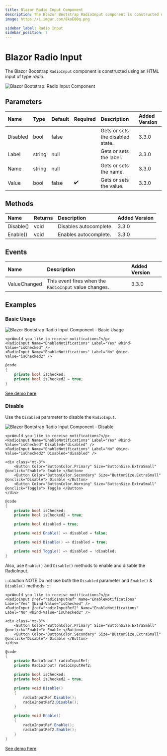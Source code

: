 ```yaml
---
title: Blazor Radio Input Component
description: The Blazor Bootstrap RadioInput component is constructed using an HTML input of type 'radio'.
image: https://i.imgur.com/8koE00q.png

sidebar_label: Radio Input
sidebar_position: 7
---
```



# Blazor Radio Input

The Blazor Bootstrap `RadioInput` component is constructed using an HTML input of type *radio*.

<CarbonAd />

<img src="https://i.imgur.com/8koE00q.png" alt="Blazor Bootstrap: Radio Input Component" />

## Parameters
| Name | Type | Default | Required | Description | Added Version |
|:--|:--|:--|:--|:--|:--|
| Disabled | bool | false | | Gets or sets the disabled state. | 3.3.0 |
| Label | string | null | | Gets or sets the label. | 3.3.0 |
| Name | string | null | | Gets or sets the name. | 3.3.0 |
| Value | bool | false | ✔️ | Gets or sets the value. | 3.3.0 |

## Methods

| Name | Returns | Description | Added Version |
|:--|:--|:--|:--|
| Disable() | void | Disables autocomplete. | 3.3.0 |
| Enable() | void | Enables autocomplete. | 3.3.0 |

## Events

| Name | Description | Added Version |
|:--|:--|:--|
| ValueChanged | This event fires when the `RadioInput` value changes. | 3.3.0 |

## Examples

### Basic Usage

<img src="https://i.imgur.com/8koE00q.png" alt="Blazor Bootstrap Radio Input Component - Basic Usage" />

```cshtml {} showLineNumbers
<p>Would you like to receive notifications?</p>
<RadioInput Name="EnableNotifications" Label="Yes" @bind-Value="isChecked" />
<RadioInput Name="EnableNotifications" Label="No" @bind-Value="isChecked2" />
```

```cs {} showLineNumbers
@code
{
    private bool isChecked;
    private bool isChecked2 = true;
}
```

[See demo here](https://demos.blazorbootstrap.com/form/radio-input#basic-usage)

### Disable

Use the `Disabled` parameter to disable the `RadioInput`.

<img src="https://i.imgur.com/E3qyIol.png" alt="Blazor Bootstrap Radio Input Component - Disable" />

```cshtml {} showLineNumbers
<p>Would you like to receive notifications?</p>
<RadioInput Name="EnableNotifications" Label="Yes" @bind-Value="isChecked" Disabled="disabled" />
<RadioInput Name="EnableNotifications" Label="No" @bind-Value="isChecked2" Disabled="disabled" />

<div class="mt-3">
    <Button Color="ButtonColor.Primary" Size="ButtonSize.ExtraSmall" @onclick="Enable"> Enable </Button>
    <Button Color="ButtonColor.Secondary" Size="ButtonSize.ExtraSmall" @onclick="Disable"> Disable </Button>
    <Button Color="ButtonColor.Warning" Size="ButtonSize.ExtraSmall" @onclick="Toggle"> Toggle </Button>
</div>
```

```cs {} showLineNumbers
@code
{
    private bool isChecked;
    private bool isChecked2 = true;

    private bool disabled = true;

    private void Enable() => disabled = false;

    private void Disable() => disabled = true;

    private void Toggle() => disabled = !disabled;
}
```

Also, use `Enable()` and `Disable()` methods to enable and disable the RadioInput.

:::caution NOTE
Do not use both the `Disabled` parameter and `Enable()` & `Disable()` methods.
:::

```cshtml {} showLineNumbers
<p>Would you like to receive notifications?</p>
<RadioInput @ref="radioInputRef" Name="EnableNotifications" Label="Yes" @bind-Value="isChecked" />
<RadioInput @ref="radioInputRef2" Name="EnableNotifications" Label="No" @bind-Value="isChecked2" />

<div class="mt-3">
    <Button Color="ButtonColor.Primary" Size="ButtonSize.ExtraSmall" @onclick="Enable"> Enable </Button>
    <Button Color="ButtonColor.Secondary" Size="ButtonSize.ExtraSmall" @onclick="Disable"> Disable </Button>
</div>
```

```cs {} showLineNumbers
@code
{
    private RadioInput? radioInputRef;
    private RadioInput? radioInputRef2;

    private bool isChecked;
    private bool isChecked2 = true;

    private void Disable()
    {
        radioInputRef.Disable();
        radioInputRef2.Disable();
    }

    private void Enable()
    {
        radioInputRef.Enable();
        radioInputRef2.Enable();
    }
}
```

[See demo here](https://demos.blazorbootstrap.com/form/radio-input#disable)
